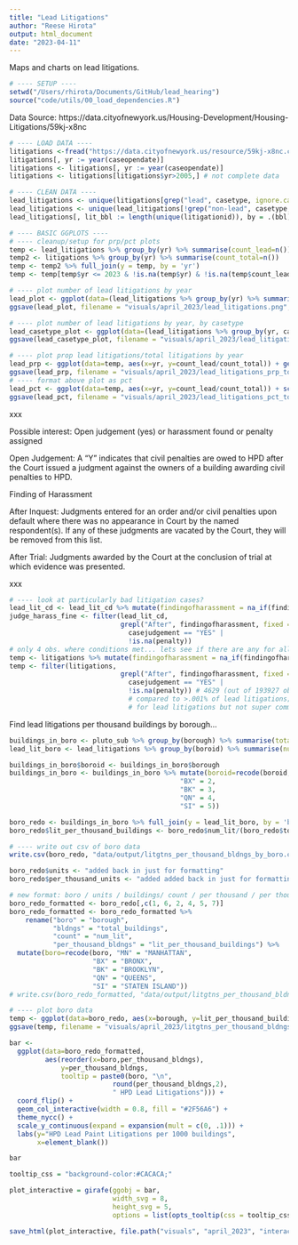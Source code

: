 ```yaml
---
title: "Lead Litigations"
author: "Reese Hirota"
output: html_document
date: "2023-04-11"
---
```


Maps and charts on lead litigations.

```r
# ---- SETUP ----
setwd("/Users/rhirota/Documents/GitHub/lead_hearing")
source("code/utils/00_load_dependencies.R")
```

Data Source:
https://data.cityofnewyork.us/Housing-Development/Housing-Litigations/59kj-x8nc

```r
# ---- LOAD DATA ----
litigations <-fread("https://data.cityofnewyork.us/resource/59kj-x8nc.csv?$limit=99999999999")
litigations[, yr := year(caseopendate)]
litigations <- litigations[, yr := year(caseopendate)]
litigations <- litigations[litigations$yr>2005,] # not complete data
```

```r
# ---- CLEAN DATA ----
lead_litigations <- unique(litigations[grep("lead", casetype, ignore.case = TRUE), ])
lead_litigations <- unique(lead_litigations[!grep("non-lead", casetype, ignore.case = TRUE), ])
lead_litigations[, lit_bbl := length(unique(litigationid)), by = .(bbl)]
```

```r
# ---- BASIC GGPLOTS ----
# ---- cleanup/setup for prp/pct plots
temp <- lead_litigations %>% group_by(yr) %>% summarise(count_lead=n())
temp2 <- litigations %>% group_by(yr) %>% summarise(count_total=n())
temp <- temp2 %>% full_join(y = temp, by = 'yr')
temp <- temp[temp$yr <= 2023 & !is.na(temp$yr) & !is.na(temp$count_lead), ] # not sure why NA/2030 is in there... data entry error?

# ---- plot number of lead litigations by year
lead_plot <- ggplot(data=(lead_litigations %>% group_by(yr) %>% summarise(count=n())), aes(x=yr, y=count)) + geom_line() + labs(title="Lead Litigation Cases (August 2006-Present)", subtitle="Data Provided by HPD", x="Year Case Opened", y="Number of Cases") + theme_nycc() + scale_color_nycc()
ggsave(lead_plot, filename = "visuals/april_2023/lead_litigations.png", width = 8, height = 5)

# ---- plot number of lead litigations by year, by casetype
lead_casetype_plot <- ggplot(data=(lead_litigations %>% group_by(yr, casetype) %>% summarise(count=n())), aes(x=yr, y=count, col=casetype)) + geom_line() + labs(title="Lead Litigation Cases by Casetype (August 2006-Present)",subtitle="Data Provided by HPD", x="Year Case Opened", y="Number of Cases", color="Case Type") + theme_nycc() + scale_color_nycc()
ggsave(lead_casetype_plot, filename = "visuals/april_2023/lead_litigations_by_casetype.png", width = 8, height = 5)

# ---- plot prop lead litigations/total litigations by year
lead_prp <- ggplot(data=temp, aes(x=yr, y=count_lead/count_total)) + geom_line() + labs(title="Lead Litigations: Proportion of Total Cases (August 2006-Present)", subtitle="Data Provided by HPD", x="Year Case Opened", y="Proportion of Cases") + theme_nycc() + scale_color_nycc()
ggsave(lead_prp, filename = "visuals/april_2023/lead_litigations_prp_total.png", width = 8, height = 5)
# ---- format above plot as pct
lead_pct <- ggplot(data=temp, aes(x=yr, y=count_lead/count_total)) + scale_y_continuous(labels=scales::percent) + geom_line() + labs(title="Lead Litigations: Percent of Total Cases (August 2006-Present)",subtitle="Data Provided by HPD", x="Year Case Opened", y="Percent of Cases") + theme_nycc() + scale_color_nycc()
ggsave(lead_pct, filename = "visuals/april_2023/lead_litigations_pct_total2.png", width = 8, height = 5)
```

xxx

Possible interest: Open judgement (yes) or harassment found or penalty assigned

Open Judgement: A “Y” indicates that civil penalties are owed to HPD after the Court issued a judgment against the owners of a building awarding civil penalties to HPD.

Finding of Harassment

After Inquest: Judgments entered for an order and/or civil penalties upon default where there was no appearance in Court by the named respondent(s). If any of these judgments are vacated by the Court, they will be removed from this list.

After Trial: Judgments awarded by the Court at the conclusion of trial at which evidence was presented.

xxx

```r
# ---- look at particularly bad litigation cases?
lead_lit_cd <- lead_lit_cd %>% mutate(findingofharassment = na_if(findingofharassment, ""))
judge_harass_fine <- filter(lead_lit_cd,
                            grepl("After", findingofharassment, fixed = TRUE) | 
                              casejudgement == "YES" |
                              !is.na(penalty))
# only 4 obs. where conditions met... lets see if there are any for all litigations
temp <- litigations %>% mutate(findingofharassment = na_if(findingofharassment, ""))
temp <- filter(litigations,
                            grepl("After", findingofharassment, fixed = TRUE) | 
                              casejudgement == "YES" |
                              !is.na(penalty)) # 4629 (out of 193927 obs total), 2.4%
                              # compared to >.001% of lead litigations; so less common
                              # for lead litigations but not super common regardless
```

Find lead litigations per thousand buildings by borough...

```r
buildings_in_boro <- pluto_sub %>% group_by(borough) %>% summarise(total_buildings=n())
lead_lit_boro <- lead_litigations %>% group_by(boroid) %>% summarise(num_lit=n())
```

```r
buildings_in_boro$boroid <- buildings_in_boro$borough
buildings_in_boro <- buildings_in_boro %>% mutate(boroid=recode(boroid, "MN" = 1,
                                           "BX" = 2,
                                           "BK" = 3,
                                           "QN" = 4,
                                           "SI" = 5))
```

```r
boro_redo <- buildings_in_boro %>% full_join(y = lead_lit_boro, by = 'boroid')
boro_redo$lit_per_thousand_buildings <- boro_redo$num_lit/(boro_redo$total_buildings/1000)
```

```r
# ---- write out csv of boro data
write.csv(boro_redo, "data/output/litgtns_per_thousand_bldngs_by_boro.csv", row.names=FALSE)
```

```r
boro_redo$units <- "added back in just for formatting"
boro_redo$per_thousand_units <- "added added back in just for formatting"
```

```r
# new format: boro / units / buildings/ count / per thousand / per thousand units
boro_redo_formatted <- boro_redo[,c(1, 6, 2, 4, 5, 7)]
boro_redo_formatted <- boro_redo_formatted %>% 
    rename("boro" = "borough",
           "bldngs" = "total_buildings",
           "count" = "num_lit",
           "per_thousand_bldngs" = "lit_per_thousand_buildings") %>%
  mutate(boro=recode(boro, "MN" = "MANHATTAN", 
                     "BX" = "BRONX",
                     "BK" = "BROOKLYN",
                     "QN" = "QUEENS",
                     "SI" = "STATEN ISLAND"))
# write.csv(boro_redo_formatted, "data/output/litgtns_per_thousand_bldngs_by_boro.csv", row.names=FALSE)
```
```r
# ---- plot boro data
temp <- ggplot(data=boro_redo, aes(x=borough, y=lit_per_thousand_buildings)) + geom_bar(stat="identity") + theme_nycc() + scale_color_nycc()
ggsave(temp, filename = "visuals/april_2023/litgtns_per_thousand_bldngs_by_boro.png", width = 8, height = 5)
```

```r
bar <- 
  ggplot(data=boro_redo_formatted,
         aes(reorder(x=boro,per_thousand_bldngs),
             y=per_thousand_bldngs,
             tooltip = paste0(boro, "\n",
                          round(per_thousand_bldngs,2),
                          " HPD Lead Litigations"))) +
  coord_flip() +
  geom_col_interactive(width = 0.8, fill = "#2F56A6") +
  theme_nycc() +
  scale_y_continuous(expand = expansion(mult = c(0, .1))) +
  labs(y="HPD Lead Paint Litigations per 1000 buildings",
       x=element_blank())

bar

tooltip_css = "background-color:#CACACA;"

plot_interactive = girafe(ggobj = bar,  
                          width_svg = 8,
                          height_svg = 5,
                          options = list(opts_tooltip(css = tooltip_css)))

save_html(plot_interactive, file.path("visuals", "april_2023", "interactive_per_thousand_buildings_by_boro.html") )
```
